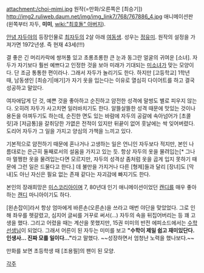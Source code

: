 attachment:/choi-mimi.jpg
원작(=만화/오른쪽은 [최승기])
http://img2.ruliweb.daum.net/img/img_link7/768/767886_4.jpg
애니메이션판(왼쪽부터 자두, '''미미''', [[wiki:"최호돌" 아버지]]).

[[안녕 자두야]]의 등장인물로 [[최자두]]의 2살 아래 [[여동생]]. 성우는 [[정유미]]. 원작의 설정을 가져가면 1972년생. 즉 현재 43세(!!!)

결 좋은 긴 머리카락에 쌍꺼풀 있고 초롱초롱한 큰 눈과 동그란 얼굴의 귀여운 [소녀]. 자두가 자기보다 훨씬 예쁘다고 인정한 것을 보아 미래가 기대되는 [[미소녀]]가 맞는 모양이다. 단 조금 통통한 편이라나. 그래서 자두가 놀리기도 한다. 하지만 [고등학교] 1학년 때, 남동생인 [최승기|애기]가 자기 옷을 입는다는 이유로 열심히 다이어트를 하고 결국 성공하고 말았다.

여자애답게 단 것, 예쁜 것을 좋아하고 순진하고 얌전한 성격에 말썽도 별로 피우지 않는다. 오히려 자두가 사고치면 일러바치기도 한다. 알뜰살뜰한 성격 때문에 맛있는 것이나 용돈을 아껴두기도 하는데, 순진한 면도 있는 바람에 자두의 공갈에 속아넘어가 [초콜릿]과 [저금통]을 갈취당한 가엾은 전적이 있지만 뒤끝이 없어 훗날에는 싹 잊어버렸다. 도리어 자두가 그 일을 가지고 양심의 가책을 느끼고 있다.

기본적으로 얌전하기 때문에 혼나거나 고생하는 일은 언니인 자두보다 적지만, 본인 나름대로는 은근히 둘째로서의 설움을 가지고 있는 듯. 항상 자두의 옷을 물려입는[* 그나마 멀쩡한 옷을 물려입는다면 모르지만, 자두의 성격상 좀처럼 옷을 곱게 입지 못하기 때문에 그런 일은 드물다고 한다.] 데 불만을 가지거나 다른 [형제]들과 달리 [장녀]도 [막내]도 아닌 자신은 필요 없는 존재 같다는 자괴감에 빠지기도 한다.

본인의 장래희망은 [[미스코리아]]이며 7, 80년대 인기 애니메이션이었던 [[캔디]]를 매우 좋아하는 [[캔디]] 마니아이기도 하다.

[왼손잡이]라서 항상 엄마에게 바른손(오른손)을 쓰라고 매번 야단을 맞았었다. 그로 인해 좌우를 헷갈렸고, 심지어 글씨를 거꾸로 써서(...) 자두의 속을 뒤집어버리는 등 꽤 고생을 했다. 그리고 어렸을 때는 계산을 못했지만, 15권 미미의 반전 에피소드에서는 [http://blog.naver.com/carlove2006/162986536 수학 선생님]이 되었다. 그래서 어른이 된 자두는 미미를 보고 '''"수학이 제일 쉽고 재미있단다. 인생사... 진짜 모를 일이다..."'''라고 말했다. ~~성장하면서 엄청난 노력을 했나보다.~~

만화를 보면 초등학생 때 [조용필]의 팬이 된 모양.

[[각주]]
